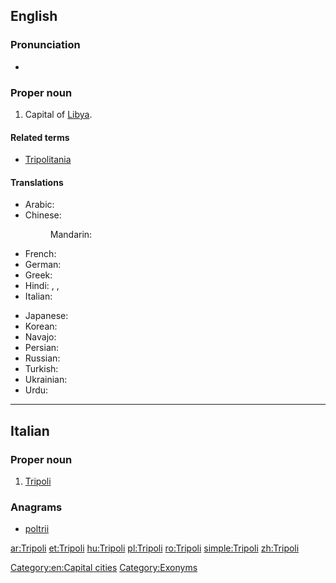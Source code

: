 {{also|tripoli}}
==English==
{{wikipedia}}

===Pronunciation===
* {{IPA|/ˈtrɪpəli/}}

===Proper noun===
{{en-proper noun}}

# Capital of [[Libya]].

====Related terms====
* [[Tripolitania]]

====Translations====
{{trans-top|capital of Libya}}
* Arabic: {{t-|ar|طرابلس|m|tr=Taraabulus}}
* Chinese:
*: Mandarin: {{t|cmn|的黎波里|tr=Dīlíbōlǐ|sc=Hani}}
* French: {{t-|fr|Tripoli}}
* German: {{t+|de|Tripolis}}
* Greek: {{t|el|Τρίπολη|tr=Trípoli|sc=Grek}}
* Hindi: {{t|hi|त्रिपोली|f|tr=tripolī|sc=Deva}}, {{t|hi|ताराबूलस|tr=tārābūlas|sc=Deva}}, {{t|hi|तराबुलुस|tr=tarābulus|sc=Deva}}
* Italian: {{t-|it|Tripoli|f}}
{{trans-mid}}
* Japanese: {{t|ja|トリポリ|tr=Toripori}}
* Korean: {{t|ko|트리폴리|tr=Teuripolli|sc=Kore}}
* Navajo: {{tø|nv|Twípoli}}
* Persian: {{t|fa|طرابلس|tr=Tarâbolos|sc=fa-Arab}}
* Russian: {{t-|ru|Триполи|m|tr=Trípoli}} {{indeclinable}}
* Turkish: {{t|tr|Trablus}}
* Ukrainian: {{t|uk|Тріполі|m|tr=Trípoli|sc=Cyrl}}
* Urdu: {{t|ur|طرابلس|tr=tarābulus|sc=ur-Arab}}
{{trans-bottom}}

[[Category:en:Capital cities]]
[[Category:Exonyms]]

----

==Italian==

===Proper noun===
{{it-proper noun|g=f}}

# [[#English|Tripoli]]

===Anagrams===
* [[poltrii#Italian|poltrii]]

[[ar:Tripoli]]
[[et:Tripoli]]
[[hu:Tripoli]]
[[pl:Tripoli]]
[[ro:Tripoli]]
[[simple:Tripoli]]
[[zh:Tripoli]]